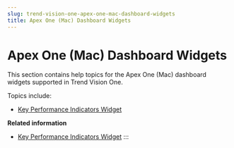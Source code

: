 ```yaml
---
slug: trend-vision-one-apex-one-mac-dashboard-widgets
title: Apex One (Mac) Dashboard Widgets
---
```

# Apex One (Mac) Dashboard Widgets

This section contains help topics for the Apex One (Mac) dashboard widgets supported in Trend Vision One.

Topics include:

- [Key Performance Indicators Widget](key-performance-indicators-widget.mdx)

**Related information**

- [Key Performance Indicators Widget](key-performance-indicators-widget.mdx)
:::
